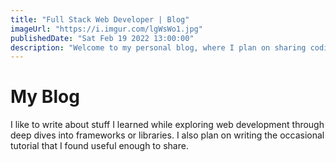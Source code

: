 ```yaml
---
title: "Full Stack Web Developer | Blog"
imageUrl: "https://i.imgur.com/lgWsWo1.jpg"
publishedDate: "Sat Feb 19 2022 13:00:00"
description: "Welcome to my personal blog, where I plan on sharing coding tutorials and occasional blog posts on my new career as a web developer since 2021."
---
```


# My Blog

I like to write about stuff I learned while exploring web development through deep dives into frameworks or libraries.
I also plan on writing the occasional tutorial that I found useful enough to share.